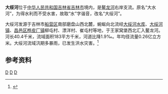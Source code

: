 '''大绥河'''位于[[中华人民共和国|中华人民共和国]][[吉林省|吉林省]][[吉林市|吉林市]]境内，是[[鳌龙河|鳌龙河]]右岸支流。原名“大水河”，为得水利而不受水害，故取“水”字谐音，改名“大绥河”。

大绥河发源于吉林市[[船营区|船营区]]南部磨盘山西北麓，蜿蜒向北流经[[大绥河水库|大绥河水库]]、[[大绥河镇|大绥河镇]]、[[昌邑区|昌邑区]][[桦皮厂镇|桦皮厂镇]]柳屯村、漂洋村、崔屯村等地，于王家窝堡西北汇入鳌龙河。河长40.4千米，流域面积183平方千米，河道比降1.9‰。年均径流量0.26亿立方米。大绥河流域汛期多暴雨，已发生洪水灾害。<ref name="中国河湖大典">{{cite book zh |author=《[[中国河湖大典|中国河湖大典]]》编纂委员会 |title=《中国河湖大典·黑龙江、辽河卷》 |format=M |edition=1 |location=北京 |publisher=中国水利水电出版社 |date=2014年4月 |pages=140页 |id= ISBN 978-7-5170-1950-3}}</ref>
==参考资料==
{{reflist}}
[[Category:松花江水系|D]]
[[Category:吉林河流|D]]
[[Category:吉林市|D]]